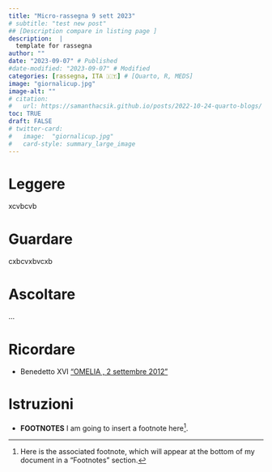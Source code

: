```yaml
---
title: "Micro-rassegna 9 sett 2023"
# subtitle: "test new post"
## [Description compare in listing page ]
description:  |
  template for rassegna
author: ""
date: "2023-09-07" # Published
#date-modified: "2023-09-07" # Modified
categories: [rassegna, ITA 🇮🇹] # [Quarto, R, MEDS]
image: "giornalicup.jpg"
image-alt: ""
# citation: 
#   url: https://samanthacsik.github.io/posts/2022-10-24-quarto-blogs/ 
toc: TRUE
draft: FALSE
# twitter-card:
#   image:  "giornalicup.jpg"
#   card-style: summary_large_image
---
```



# Leggere
xcvbcvb

# Guardare 
cxbcvxbvcxb

# Ascoltare 
...


# Ricordare 
+ Benedetto XVI  ["OMELIA , 2 settembre 2012"](https://www.vatican.va/content/benedict-xvi/it/homilies/2012/documents/hf_ben-xvi_hom_20120902_ratzinger-schuelerkreis.html)


# Istruzioni

+ **FOOTNOTES** I am going to insert a footnote here[^1].

[^1]: Here is the associated footnote, which will appear at the bottom of my document in a "Footnotes" section.

